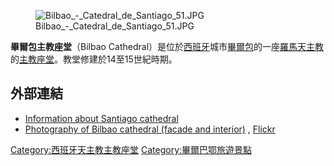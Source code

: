 [[Image:Bilbao_-_Catedral_de_Santiago_51.JPG|thumb]]

'''畢爾包主教座堂'''（Bilbao Cathedral）是位於[[西班牙|西班牙]]城市[[畢爾包|畢爾包]]的一座[[羅馬天主教|羅馬天主教]]的[[主教座堂|主教座堂]]。教堂修建於14至15世紀時期。
== 外部連結 ==
* [http://www.inspain.org/en/sites/santiagocathedral.asp Information about Santiago cathedral] {{Wayback|url=http://www.inspain.org/en/sites/santiagocathedral.asp |date=20150222190014 }}
* [http://www.flickr.com/photos/zachievenor/tags/bilbaocathedral/ Photography of Bilbao cathedral (facade and interior)] {{Wayback|url=http://www.flickr.com/photos/zachievenor/tags/bilbaocathedral/ |date=20141024062555 }}, [[Flickr|Flickr]]
{{commons category|Bilbao, Santiago Cathedral}}
{{coord|43|15|25|N|2|55|26|W|source:eswiki_region:ES_type:landmark|display=title}}

[[Category:西班牙天主教主教座堂|Category:西班牙天主教主教座堂]]
[[Category:畢爾巴鄂旅遊景點|Category:畢爾巴鄂旅遊景點]]